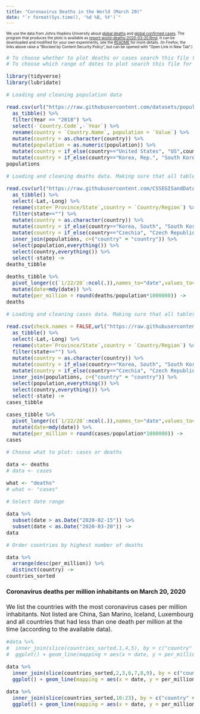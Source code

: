 ```yaml
---
title: "Coronavirus Deaths in the World (March 20)"
date: "`r format(Sys.time(), '%d %B, %Y')`"
---
```


<font size=1>
We use the data from Johns Hopkins University about [global deaths](https://github.com/CSSEGISandData/COVID-19/blob/master/csse_covid_19_data/csse_covid_19_time_series/time_series_covid19_deaths_global.csv)  and [global confirmed cases](https://github.com/CSSEGISandData/COVID-19/blob/master/csse_covid_19_data/csse_covid_19_time_series/time_series_covid19_confirmed_global.csv). The program that produces the plots is available as [report-world-deaths-2020-03-20.Rmd](https://github.com/alexhkurz/coronavirus-in-R/blob/master/reports/report-world-deaths-2020-03-20.Rmd). It can be downloaded and modified for your own experiments, see the [README](https://github.com/alexhkurz/coronavirus-in-R/) for more details. (In Firefox, the links above raise a "Blocked by Content Security Policy", but can be opened with "Open Link in New Tab".)
</font>

<font size=3>

```r

# To choose whether to plot deaths or cases search this file for "what"
# To choose which range of dates to plot search this file for "subset(date"

library(tidyverse)
library(lubridate)

# Loading and cleaning population data

read.csv(url("https://raw.githubusercontent.com/datasets/population/master/data/population.csv")) %>%
  as_tibble() %>%
  filter(Year == "2018") %>%
  select(-`Country.Code`,-`Year`) %>%
  rename(country = `Country.Name`, population = `Value`) %>%
  mutate(country = as.character(country)) %>%
  mutate(population = as.numeric(population)) %>%
  mutate(country = if_else(country=="United States", "US",country)) %>%
  mutate(country = if_else(country=="Korea, Rep.", "South Korea",country)) ->
populations

# Loading and cleaning deaths data. Making sure that all tables have the same country names.

read.csv(url("https://raw.githubusercontent.com/CSSEGISandData/COVID-19/master/csse_covid_19_data/csse_covid_19_time_series/time_series_covid19_deaths_global.csv"),check.names = FALSE) %>%
  as_tibble() %>%
  select(-Lat,-Long) %>%
  rename(state=`Province/State`,country = `Country/Region`) %>%
  filter(state=="") %>%
  mutate(country = as.character(country)) %>%
  mutate(country = if_else(country=="Korea, South", "South Korea",country)) %>%
  mutate(country = if_else(country=="Czechia", "Czech Republic",country)) %>%
  inner_join(populations, c=("country" = "country")) %>%
  select(population,everything()) %>%
  select(country,everything()) %>%
  select(-state) ->
deaths_tibble

deaths_tibble %>%
  pivot_longer(c(`1/22/20`:ncol(.)),names_to="date",values_to="deaths") %>%
  mutate(date=mdy(date)) %>%
  mutate(per_million = round(deaths/population*1000000)) ->
deaths

# Loading and cleaning cases data. Making sure that all tables have the same country names.

read.csv(check.names = FALSE,url("https://raw.githubusercontent.com/CSSEGISandData/COVID-19/master/csse_covid_19_data/csse_covid_19_time_series/time_series_covid19_confirmed_global.csv")) %>%
  as_tibble() %>%
  select(-Lat,-Long) %>%
  rename(state=`Province/State`,country = `Country/Region`) %>%
  filter(state=="") %>%
  mutate(country = as.character(country)) %>%
  mutate(country = if_else(country=="Korea, South", "South Korea",country)) %>%
  mutate(country = if_else(country=="Czechia", "Czech Republic",country)) %>%
  inner_join(populations, c=("country" = "country")) %>%
  select(population,everything()) %>%
  select(country,everything()) %>%
  select(-state) ->
cases_tibble

cases_tibble %>%
  pivot_longer(c(`1/22/20`:ncol(.)),names_to="date",values_to="cases") %>%
  mutate(date=mdy(date)) %>%
  mutate(per_million = round(cases/population*1000000)) ->
cases
```


```r

# Choose what to plot: cases or deaths 

data <- deaths
# data <- cases

what <- "deaths"
# what <- "cases"
```

```r

# Select date range

data %>%
  subset(date > as.Date("2020-02-15")) %>%
  subset(date < as.Date("2020-03-20")) ->
data
```

```r

# Order countries by highest number of deaths

data %>%
  arrange(desc(per_million)) %>%
  distinct(country) ->
countries_sorted
```


#### Coronavirus deaths per million inhabitants on March 20, 2020

We list the countries with the most coronavirus cases per million inhabitants. Not listed are China, San Marino, Iceland, Luxembourg and all countries that had less than one death per million at the time (according to the available data).

```r
#data %>%
#  inner_join(slice(countries_sorted,1,4,5), by = c("country" = "country")) %>%
#  ggplot() + geom_line(mapping = aes(x = date, y = per_million, color = country)) + labs(x="",y=paste(what,"per million"))
```

```r
data %>%
  inner_join(slice(countries_sorted,2,3,6,7,8,9), by = c("country" = "country")) %>%
  ggplot() + geom_line(mapping = aes(x = date, y = per_million, color = country)) + labs(x="",y=paste(what,"per million"))
```


```r
data %>%
  inner_join(slice(countries_sorted,10:23), by = c("country" = "country")) %>%
  ggplot() + geom_line(mapping = aes(x = date, y = per_million, color = country)) + labs(x="",y=paste(what,"per million"))
```


</font>
